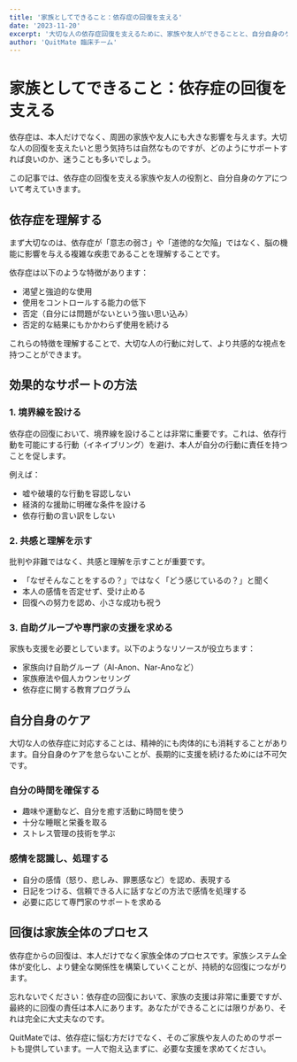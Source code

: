 ```yaml
---
title: '家族としてできること：依存症の回復を支える'
date: '2023-11-20'
excerpt: '大切な人の依存症回復を支えるために、家族や友人ができることと、自分自身のケア方法について解説します。'
author: 'QuitMate 臨床チーム'
---
```


# 家族としてできること：依存症の回復を支える

依存症は、本人だけでなく、周囲の家族や友人にも大きな影響を与えます。大切な人の回復を支えたいと思う気持ちは自然なものですが、どのようにサポートすれば良いのか、迷うことも多いでしょう。

この記事では、依存症の回復を支える家族や友人の役割と、自分自身のケアについて考えていきます。

## 依存症を理解する

まず大切なのは、依存症が「意志の弱さ」や「道徳的な欠陥」ではなく、脳の機能に影響を与える複雑な疾患であることを理解することです。

依存症は以下のような特徴があります：
- 渇望と強迫的な使用
- 使用をコントロールする能力の低下
- 否定（自分には問題がないという強い思い込み）
- 否定的な結果にもかかわらず使用を続ける

これらの特徴を理解することで、大切な人の行動に対して、より共感的な視点を持つことができます。

## 効果的なサポートの方法

### 1. 境界線を設ける

依存症の回復において、境界線を設けることは非常に重要です。これは、依存行動を可能にする行動（イネイブリング）を避け、本人が自分の行動に責任を持つことを促します。

例えば：
- 嘘や破壊的な行動を容認しない
- 経済的な援助に明確な条件を設ける
- 依存行動の言い訳をしない

### 2. 共感と理解を示す

批判や非難ではなく、共感と理解を示すことが重要です。
- 「なぜそんなことをするの？」ではなく「どう感じているの？」と聞く
- 本人の感情を否定せず、受け止める
- 回復への努力を認め、小さな成功も祝う

### 3. 自助グループや専門家の支援を求める

家族も支援を必要としています。以下のようなリソースが役立ちます：
- 家族向け自助グループ（Al-Anon、Nar-Anoなど）
- 家族療法や個人カウンセリング
- 依存症に関する教育プログラム

## 自分自身のケア

大切な人の依存症に対応することは、精神的にも肉体的にも消耗することがあります。自分自身のケアを怠らないことが、長期的に支援を続けるためには不可欠です。

### 自分の時間を確保する
- 趣味や運動など、自分を癒す活動に時間を使う
- 十分な睡眠と栄養を取る
- ストレス管理の技術を学ぶ

### 感情を認識し、処理する
- 自分の感情（怒り、悲しみ、罪悪感など）を認め、表現する
- 日記をつける、信頼できる人に話すなどの方法で感情を処理する
- 必要に応じて専門家のサポートを求める

## 回復は家族全体のプロセス

依存症からの回復は、本人だけでなく家族全体のプロセスです。家族システム全体が変化し、より健全な関係性を構築していくことが、持続的な回復につながります。

忘れないでください：依存症の回復において、家族の支援は非常に重要ですが、最終的に回復の責任は本人にあります。あなたができることには限りがあり、それは完全に大丈夫なのです。

QuitMateでは、依存症に悩む方だけでなく、そのご家族や友人のためのサポートも提供しています。一人で抱え込まずに、必要な支援を求めてください。 
